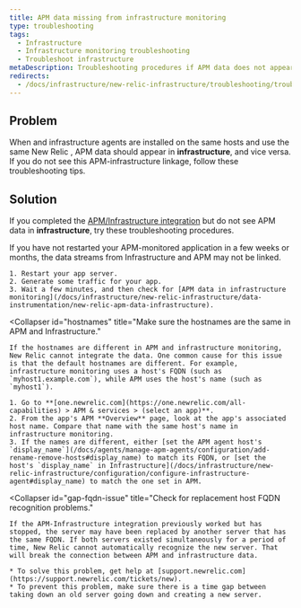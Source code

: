 ```yaml
---
title: APM data missing from infrastructure monitoring
type: troubleshooting
tags:
  - Infrastructure
  - Infrastructure monitoring troubleshooting
  - Troubleshoot infrastructure
metaDescription: Troubleshooting procedures if APM data does not appear in your infrastructure monitoring UI in New Relic.
redirects:
  - /docs/infrastructure/new-relic-infrastructure/troubleshooting/troubleshooting-apm-data-not-infrastructure
---
```


## Problem

When <InlinePopup type="apm" /> and infrastructure agents are installed on the same hosts and use the same New Relic <LicenseKey/>, APM data should appear in **infrastructure**, and vice versa. If you do not see this APM-infrastructure linkage, follow these troubleshooting tips.

## Solution

If you completed the [APM/Infrastructure integration](/docs/infrastructure/new-relic-infrastructure/data-instrumentation/new-relic-apm-data-infrastructure) but do not see APM data in **infrastructure**, try these troubleshooting procedures.

<CollapserGroup>
  <Collapser
    id="restart-app-server"
    title="Restart the app server."
  >
    If you have not restarted your APM-monitored application in a few weeks or months, the data streams from Infrastructure and APM may not be linked.

    1. Restart your app server.
    2. Generate some traffic for your app.
    3. Wait a few minutes, and then check for [APM data in infrastructure monitoring](/docs/infrastructure/new-relic-infrastructure/data-instrumentation/new-relic-apm-data-infrastructure).
  </Collapser>

  <Collapser
    id="hostnames"
    title="Make sure the hostnames are the same in APM and Infrastructure."
  >
    If the hostnames are different in APM and infrastructure monitoring, New Relic cannot integrate the data. One common cause for this issue is that the default hostnames are different. For example, infrastructure monitoring uses a host's FQDN (such as `myhost1.example.com`), while APM uses the host's name (such as `myhost1`).

    1. Go to **[one.newrelic.com](https://one.newrelic.com/all-capabilities) > APM & services > (select an app)**.
    2. From the app's APM **Overview** page, look at the app's associated host name. Compare that name with the same host's name in infrastructure monitoring.
    3. If the names are different, either [set the APM agent host's `display_name`](/docs/agents/manage-apm-agents/configuration/add-rename-remove-hosts#display_name) to match its FQDN, or [set the host's `display_name` in Infrastructure](/docs/infrastructure/new-relic-infrastructure/configuration/configure-infrastructure-agent#display_name) to match the one set in APM.
  </Collapser>

  <Collapser
    id="gap-fqdn-issue"
    title="Check for replacement host FQDN recognition problems."
  >
    If the APM-Infrastructure integration previously worked but has stopped, the server may have been replaced by another server that has the same FQDN. If both servers existed simultaneously for a period of time, New Relic cannot automatically recognize the new server. That will break the connection between APM and infrastructure data.

    * To solve this problem, get help at [support.newrelic.com](https://support.newrelic.com/tickets/new).
    * To prevent this problem, make sure there is a time gap between taking down an old server going down and creating a new server.
  </Collapser>
</CollapserGroup>
